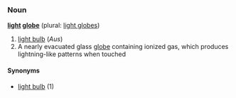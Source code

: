 === Noun ===
'''[[light]] [[globe]]''' (plural: [[light globes]])

# [[light bulb]] (''Aus'')
# A nearly evacuated glass [[globe]] containing ionized gas, which produces lightning-like patterns when touched

====Synonyms====
*[[light bulb]] (1)